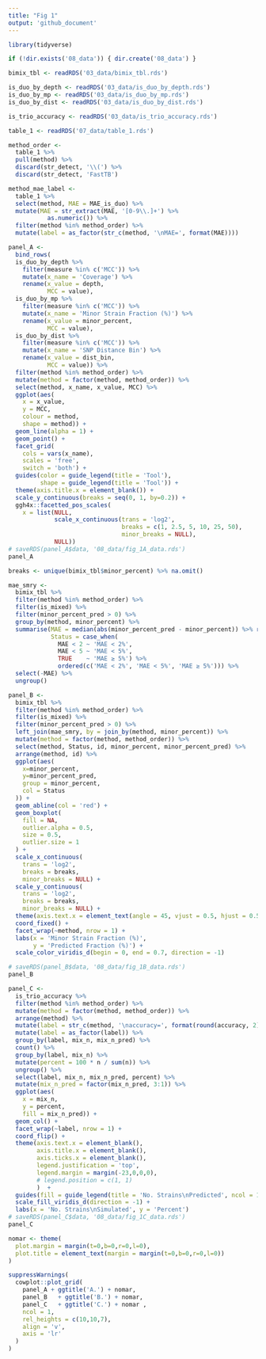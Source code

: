 ```yaml
---
title: "Fig 1"
output: 'github_document'
---
```


```r
library(tidyverse)

if (!dir.exists('08_data')) { dir.create('08_data') }

bimix_tbl <- readRDS('03_data/bimix_tbl.rds')

is_duo_by_depth <- readRDS('03_data/is_duo_by_depth.rds') 
is_duo_by_mp <- readRDS('03_data/is_duo_by_mp.rds')
is_duo_by_dist <- readRDS('03_data/is_duo_by_dist.rds')

is_trio_accuracy <- readRDS('03_data/is_trio_accuracy.rds')

table_1 <- readRDS('07_data/table_1.rds')

method_order <- 
  table_1 %>%
  pull(method) %>% 
  discard(str_detect, '\\(') %>% 
  discard(str_detect, 'FastTB')

method_mae_label <-
  table_1 %>% 
  select(method, MAE = MAE_is_duo) %>% 
  mutate(MAE = str_extract(MAE, '[0-9\\.]+') %>%
           as.numeric()) %>% 
  filter(method %in% method_order) %>% 
  mutate(label = as_factor(str_c(method, '\nMAE=', format(MAE))))
```

```r
panel_A <-
  bind_rows(
  is_duo_by_depth %>% 
    filter(measure %in% c('MCC')) %>% 
    mutate(x_name = 'Coverage') %>% 
    rename(x_value = depth,
           MCC = value),
  is_duo_by_mp %>% 
    filter(measure %in% c('MCC')) %>% 
    mutate(x_name = 'Minor Strain Fraction (%)') %>% 
    rename(x_value = minor_percent,
           MCC = value),
  is_duo_by_dist %>% 
    filter(measure %in% c('MCC')) %>% 
    mutate(x_name = 'SNP Distance Bin') %>% 
    rename(x_value = dist_bin,
           MCC = value)) %>% 
  filter(method %in% method_order) %>%
  mutate(method = factor(method, method_order)) %>% 
  select(method, x_name, x_value, MCC) %>% 
  ggplot(aes(
    x = x_value, 
    y = MCC,
    colour = method,
    shape = method)) +
  geom_line(alpha = 1) +
  geom_point() +
  facet_grid(
    cols = vars(x_name),
    scales = 'free',
    switch = 'both') +
  guides(color = guide_legend(title = 'Tool'),
         shape = guide_legend(title = 'Tool')) +
  theme(axis.title.x = element_blank()) + 
  scale_y_continuous(breaks = seq(0, 1, by=0.2)) +
  ggh4x::facetted_pos_scales(
    x = list(NULL,
             scale_x_continuous(trans = 'log2',
                                breaks = c(1, 2.5, 5, 10, 25, 50),
                                minor_breaks = NULL), 
             NULL))
# saveRDS(panel_A$data, '08_data/fig_1A_data.rds')
panel_A
```

```r
breaks <- unique(bimix_tbl$minor_percent) %>% na.omit()

mae_smry <- 
  bimix_tbl %>% 
  filter(method %in% method_order) %>% 
  filter(is_mixed) %>% 
  filter(minor_percent_pred > 0) %>% 
  group_by(method, minor_percent) %>% 
  summarise(MAE = median(abs(minor_percent_pred - minor_percent)) %>% round(2),
            Status = case_when(
              MAE < 2 ~ 'MAE < 2%',
              MAE < 5 ~ 'MAE < 5%',
              TRUE    ~ 'MAE ≥ 5%') %>% 
              ordered(c('MAE < 2%', 'MAE < 5%', 'MAE ≥ 5%'))) %>% 
  select(-MAE) %>% 
  ungroup()

panel_B <-
  bimix_tbl %>% 
  filter(method %in% method_order) %>% 
  filter(is_mixed) %>% 
  filter(minor_percent_pred > 0) %>% 
  left_join(mae_smry, by = join_by(method, minor_percent)) %>% 
  mutate(method = factor(method, method_order)) %>%
  select(method, Status, id, minor_percent, minor_percent_pred) %>% 
  arrange(method, id) %>% 
  ggplot(aes(
    x=minor_percent, 
    y=minor_percent_pred, 
    group = minor_percent,
    col = Status
  )) +
  geom_abline(col = 'red') +
  geom_boxplot(
    fill = NA,
    outlier.alpha = 0.5,
    size = 0.5,
    outlier.size = 1
  ) +
  scale_x_continuous(
    trans = 'log2',
    breaks = breaks,
    minor_breaks = NULL) +
  scale_y_continuous(
    trans = 'log2',
    breaks = breaks,
    minor_breaks = NULL) +
  theme(axis.text.x = element_text(angle = 45, vjust = 0.5, hjust = 0.5)) +
  coord_fixed() +
  facet_wrap(~method, nrow = 1) +
  labs(x = 'Minor Strain Fraction (%)',
       y = 'Predicted Fraction (%)') +
  scale_color_viridis_d(begin = 0, end = 0.7, direction = -1)

# saveRDS(panel_B$data, '08_data/fig_1B_data.rds')
panel_B
```

```r
panel_C <-
  is_trio_accuracy %>% 
  filter(method %in% method_order) %>% 
  mutate(method = factor(method, method_order)) %>% 
  arrange(method) %>% 
  mutate(label = str_c(method, '\naccuracy=', format(round(accuracy, 2)))) %>% 
  mutate(label = as_factor(label)) %>% 
  group_by(label, mix_n, mix_n_pred) %>% 
  count() %>% 
  group_by(label, mix_n) %>% 
  mutate(percent = 100 * n / sum(n)) %>% 
  ungroup() %>% 
  select(label, mix_n, mix_n_pred, percent) %>% 
  mutate(mix_n_pred = factor(mix_n_pred, 3:1)) %>% 
  ggplot(aes(
    x = mix_n,
    y = percent,
    fill = mix_n_pred)) +
  geom_col() +
  facet_wrap(~label, nrow = 1) +
  coord_flip() +
  theme(axis.text.x = element_blank(),
        axis.title.x = element_blank(), 
        axis.ticks.x = element_blank(),
        legend.justification = 'top', 
        legend.margin = margin(-23,0,0,0),
        # legend.position = c(1, 1)
        )  +
  guides(fill = guide_legend(title = 'No. Strains\nPredicted', ncol = 1)) +
  scale_fill_viridis_d(direction = -1) +
  labs(x = 'No. Strains\nSimulated', y = 'Percent')
# saveRDS(panel_C$data, '08_data/fig_1C_data.rds')
panel_C
```


```r
nomar <- theme(
  plot.margin = margin(t=0,b=0,r=0,l=0),
  plot.title = element_text(margin = margin(t=0,b=0,r=0,l=0))
)

suppressWarnings(
  cowplot::plot_grid(
    panel_A + ggtitle('A.') + nomar,
    panel_B   + ggtitle('B.') + nomar,
    panel_C   + ggtitle('C.') + nomar ,
    ncol = 1,
    rel_heights = c(10,10,7),
    align = 'v',
    axis = 'lr'
  )
)
```


